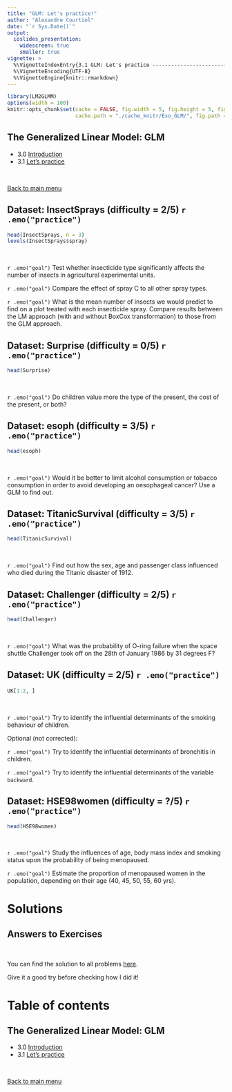 ```yaml
---
title: "GLM: Let's practice!"
author: "Alexandre Courtiol"
date: "`r Sys.Date()`"
output:
  ioslides_presentation:
    widescreen: true
    smaller: true
vignette: >
  %\VignetteIndexEntry{3.1 GLM: Let's practice ----------------------------------------exercises}
  %\VignetteEncoding{UTF-8}
  %\VignetteEngine{knitr::rmarkdown}
---
```


```r
library(LM2GLMM)
options(width = 100)
knitr::opts_chunk$set(cache = FALSE, fig.width = 5, fig.height = 5, fig.align = "center",
                      cache.path = "./cache_knitr/Exo_GLM/", fig.path = "./fig_knitr/Exo_GLM/")
```

## The Generalized Linear Model: GLM

* 3.0 [Introduction](./GLM_intro_cource.html)
* 3.1 [Let's practice](./GLM_practice_exercises.html)

<br>

<div align="right">
[Back to main menu](./Title.html#2)
</div>


## Dataset: InsectSprays (difficulty = 2/5) `r .emo("practice")`

```r
head(InsectSprays, n = 3)
levels(InsectSprays$spray)
```

<br>

`r .emo("goal")`  Test whether insecticide type significantly affects the number of insects in agricultural experimental units.

`r .emo("goal")` Compare the effect of spray C to all other spray types.

`r .emo("goal")` What is the mean number of insects we would predict to find on a plot treated with each insecticide spray. Compare results between the LM approach (with and without BoxCox transformation) to those from the GLM approach.


## Dataset: Surprise (difficulty = 0/5) `r .emo("practice")`

```r
head(Surprise)
```

<br>

`r .emo("goal")` Do children value more the type of the present, the cost of the present, or both?

## Dataset: esoph (difficulty = 3/5) `r .emo("practice")`

```r
head(esoph)
```

<br>

`r .emo("goal")` Would it be better to limit alcohol consumption or tobacco consumption in order to avoid developing an oesophageal cancer? Use a GLM to find out.


## Dataset: TitanicSurvival (difficulty = 3/5) `r .emo("practice")`

```r
head(TitanicSurvival)
```

<br>

`r .emo("goal")` Find out how the sex, age and passenger class influenced who died during the Titanic disaster of 1912.


## Dataset: Challenger (difficulty = 2/5) `r .emo("practice")`

```r
head(Challenger)
```

<br>

`r .emo("goal")` What was the probability of O-ring failure when the space shuttle Challenger took off on the 28th of January 1986 by 31 degrees F?


## Dataset: UK (difficulty = 2/5) `r .emo("practice")`

```r
UK[1:2, ]
```

<br>

`r .emo("goal")` Try to identify the influential determinants of the smoking behaviour of children.

Optional (not corrected):

`r .emo("goal")` Try to identify the influential determinants of bronchitis in children.

`r .emo("goal")` Try to identify the influential determinants of the variable ```backward```.


## Dataset: HSE98women (difficulty = ?/5) `r .emo("practice")`

```r
head(HSE98women)
```

<br>

`r .emo("goal")` Study the influences of age, body mass index and smoking status upon the probability of being menopaused.

`r .emo("goal")` Estimate the proportion of menopaused women in the population, depending on their age (40, 45, 50, 55, 60 yrs).

# Solutions

## Answers to Exercises

<br>

You can find the solution to all problems [here](./GLM_practice_solution.html).

Give it a good try before checking how I did it!


# Table of contents

## The Generalized Linear Model: GLM

* 3.0 [Introduction](./GLM_intro_cource.html)
* 3.1 [Let's practice](./GLM_practice_exercises.html)

<br>

<div align="right">
[Back to main menu](./Title.html#2)
</div>
